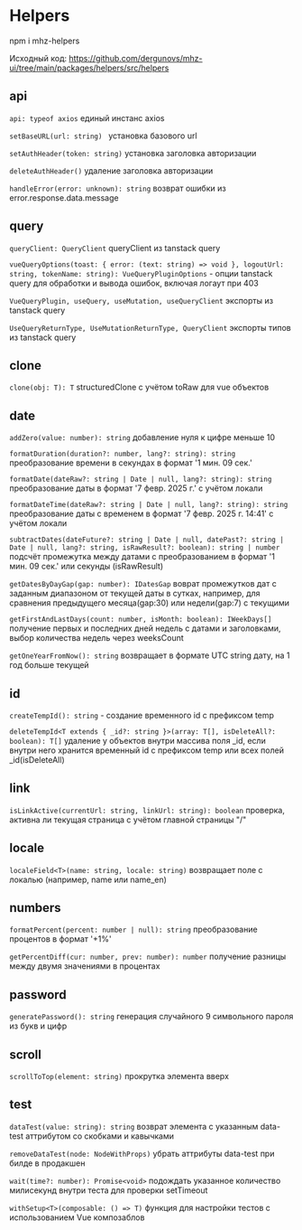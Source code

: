 # Helpers

npm i mhz-helpers

Исходный код: https://github.com/dergunovs/mhz-ui/tree/main/packages/helpers/src/helpers

## api

`api: typeof axios` единый инстанс axios

`setBaseURL(url: string) ` установка базового url

`setAuthHeader(token: string)` установка заголовка авторизации

`deleteAuthHeader()` удаление заголовка авторизации

`handleError(error: unknown): string` возврат ошибки из error.response.data.message

## query

`queryClient: QueryClient` queryClient из tanstack query

`vueQueryOptions(toast: { error: (text: string) => void }, logoutUrl: string, tokenName: string): VueQueryPluginOptions` - опции tanstack query для обработки и вывода ошибок, включая логаут при 403

`VueQueryPlugin, useQuery, useMutation, useQueryClient` экспорты из tanstack query

`UseQueryReturnType, UseMutationReturnType, QueryClient` экспорты типов из tanstack query

## clone

`clone(obj: T): T` structuredClone с учётом toRaw для vue объектов

## date

`addZero(value: number): string` добавление нуля к цифре меньше 10

`formatDuration(duration?: number, lang?: string): string` преобразование времени в секундах в формат '1 мин. 09 сек.'

`formatDate(dateRaw?: string | Date | null, lang?: string): string` преобразование даты в формат '7 февр. 2025 г.' с учётом локали

`formatDateTime(dateRaw?: string | Date | null, lang?: string): string` преобразование даты с временем в формат '7 февр. 2025 г. 14:41' с учётом локали

`subtractDates(dateFuture?: string | Date | null, datePast?: string | Date | null, lang?: string, isRawResult?: boolean): string | number` подсчёт промежутка между датами с преобразованием в формат '1 мин. 09 сек.' или секунды (isRawResult)

`getDatesByDayGap(gap: number): IDatesGap` воврат промежутков дат с заданным диапазоном от текущей даты в сутках, например, для сравнения предыдущего месяца(gap:30) или недели(gap:7) с текущими

`getFirstAndLastDays(count: number, isMonth: boolean): IWeekDays[]` получение первых и последних дней недель с датами и заголовками, выбор количества недель через weeksCount

`getOneYearFromNow(): string` возвращает в формате UTC string дату, на 1 год больше текущей

## id

`createTempId(): string` - создание временного id с префиксом temp

`deleteTempId<T extends { _id?: string }>(array: T[], isDeleteAll?: boolean): T[]` удаление у объектов внутри массива поля \_id, если внутри него хранится временный id с префиксом temp или всех полей \_id(isDeleteAll)

## link

`isLinkActive(currentUrl: string, linkUrl: string): boolean` проверка, активна ли текущая страница с учётом главной страницы "/"

## locale

`localeField<T>(name: string, locale: string)` возвращает поле с локалью (например, name или name_en)

## numbers

`formatPercent(percent: number | null): string` преобразование процентов в формат '+1%'

`getPercentDiff(cur: number, prev: number): number` получение разницы между двумя значениями в процентах

## password

`generatePassword(): string` генерация случайного 9 символьного пароля из букв и цифр

## scroll

`scrollToTop(element: string)` прокрутка элемента вверх

## test

`dataTest(value: string): string` возврат элемента с указанным data-test аттрибутом со скобками и кавычками

`removeDataTest(node: NodeWithProps)` убрать аттрибуты data-test при билде в продакшен

`wait(time?: number): Promise<void>` подождать указанное количество милисекунд внутри теста для проверки setTimeout

`withSetup<T>(composable: () => T)` функция для настройки тестов с использованием Vue композаблов
